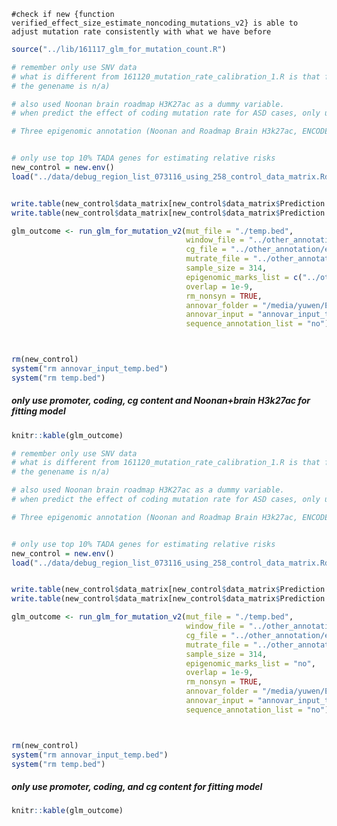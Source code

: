 
```
#check if new {function verified_effect_size_estimate_noncoding_mutations_v2} is able to adjust mutation rate consistently with what we have before
```

```r
source("../lib/161117_glm_for_mutation_count.R")
```

```r

# remember only use SNV data
# what is different from 161120_mutation_rate_calibration_1.R is that for coding regions, I removed all utrs and exons without a gene name (or
# the genename is n/a)

# also used Noonan brain roadmap H3K27ac as a dummy variable. 
# when predict the effect of coding mutation rate for ASD cases, only use synonymous mutations. 

# Three epigenomic annotation (Noonan and Roadmap Brain H3k27ac, ENCODE DHS, and Roadmap DHS) and one conservation score(phastcons100way) were used to correct mutation rate and to estimate relative risks. 


# only use top 10% TADA genes for estimating relative risks
new_control = new.env()
load("../data/debug_region_list_073116_using_258_control_data_matrix.Rdata", new_control)


write.table(new_control$data_matrix[new_control$data_matrix$Prediction == "dnv_proband" & new_control$data_matrix$Type == "SNV",c(1,2,3,7)], "temp.bed", col.names = FALSE, row.names = FALSE, sep = "\t", quote = FALSE)
write.table(new_control$data_matrix[new_control$data_matrix$Prediction == "dnv_proband" ,c(1:5,8,7)], "annovar_input_temp.bed", col.names = FALSE, row.names = FALSE, sep = "\t", quote = FALSE)

glm_outcome <- run_glm_for_mutation_v2(mut_file = "./temp.bed", 
                                       window_file = "../other_annotation/epigenomic_annotation/Whole_genome.promoter_yanyu_10kb_exons_no_utr_no_na_genes.50bp_window.bed",
                                       cg_file = "../other_annotation/epigenomic_annotation/Whole_genome.promoter_yanyu_10kb_exons_no_utr_no_na_genes.50bp_window.bed.fasta.cg",
                                       mutrate_file = "../other_annotation/epigenomic_annotation/Whole_genome.promoter_yanyu_10kb_exons_no_utr_no_na_genes.50bp_window.bed.mutrate",
                                       sample_size = 314,
                                       epigenomic_marks_list = c("../other_annotation/epigenomic_annotation/Noonan_brain_roadmap_union.bed"),
                                       overlap = 1e-9,
                                       rm_nonsyn = TRUE,
                                       annovar_folder = "/media/yuwen/Elements/ANNOVAR/annovar/",
                                       annovar_input = "annovar_input_temp.bed",
                                       sequence_annotation_list = "no")



rm(new_control)
system("rm annovar_input_temp.bed")
system("rm temp.bed")
```

##### only use promoter, coding, cg content and Noonan+brain H3k27ac for fitting model
```r
knitr::kable(glm_outcome)
```


```r

# remember only use SNV data
# what is different from 161120_mutation_rate_calibration_1.R is that for coding regions, I removed all utrs and exons without a gene name (or
# the genename is n/a)

# also used Noonan brain roadmap H3K27ac as a dummy variable. 
# when predict the effect of coding mutation rate for ASD cases, only use synonymous mutations. 

# Three epigenomic annotation (Noonan and Roadmap Brain H3k27ac, ENCODE DHS, and Roadmap DHS) and one conservation score(phastcons100way) were used to correct mutation rate and to estimate relative risks. 


# only use top 10% TADA genes for estimating relative risks
new_control = new.env()
load("../data/debug_region_list_073116_using_258_control_data_matrix.Rdata", new_control)


write.table(new_control$data_matrix[new_control$data_matrix$Prediction == "dnv_proband" & new_control$data_matrix$Type == "SNV",c(1,2,3,7)], "temp.bed", col.names = FALSE, row.names = FALSE, sep = "\t", quote = FALSE)
write.table(new_control$data_matrix[new_control$data_matrix$Prediction == "dnv_proband" ,c(1:5,8,7)], "annovar_input_temp.bed", col.names = FALSE, row.names = FALSE, sep = "\t", quote = FALSE)

glm_outcome <- run_glm_for_mutation_v2(mut_file = "./temp.bed", 
                                       window_file = "../other_annotation/epigenomic_annotation/Whole_genome.promoter_yanyu_10kb_exons_no_utr_no_na_genes.50bp_window.bed",
                                       cg_file = "../other_annotation/epigenomic_annotation/Whole_genome.promoter_yanyu_10kb_exons_no_utr_no_na_genes.50bp_window.bed.fasta.cg",
                                       mutrate_file = "../other_annotation/epigenomic_annotation/Whole_genome.promoter_yanyu_10kb_exons_no_utr_no_na_genes.50bp_window.bed.mutrate",
                                       sample_size = 314,
                                       epigenomic_marks_list = "no",
                                       overlap = 1e-9,
                                       rm_nonsyn = TRUE,
                                       annovar_folder = "/media/yuwen/Elements/ANNOVAR/annovar/",
                                       annovar_input = "annovar_input_temp.bed",
                                       sequence_annotation_list = "no")



rm(new_control)
system("rm annovar_input_temp.bed")
system("rm temp.bed")
```

##### only use promoter, coding, and cg content for fitting model
```r
knitr::kable(glm_outcome)
```
